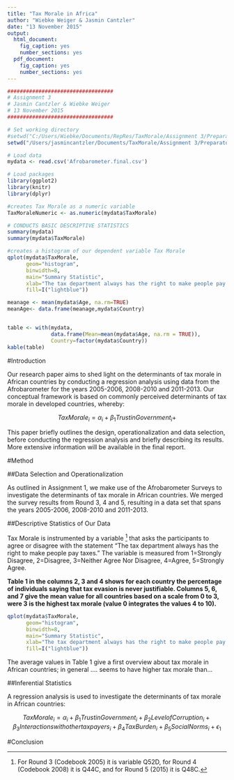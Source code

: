 ```yaml
---
title: "Tax Morale in Africa"
author: "Wiebke Weiger & Jasmin Cantzler"
date: "13 November 2015"
output:
  html_document:
    fig_caption: yes
    number_sections: yes
  pdf_document:
    fig_caption: yes
    number_sections: yes
---
```


```r
##################################
# Assignment 3
# Jasmin Cantzler & Wiebke Weiger
# 13 November 2015
##################################

# Set working directory
#setwd("C:/Users/Wiebke/Documents/RepRes/TaxMorale/Assignment 3/PreparatoryWork")
setwd("/Users/jasmincantzler/Documents/TaxMorale/Assignment 3/PreparatoryWork")

# Load data
mydata <- read.csv('Afrobarometer.final.csv')

# Load packages
library(ggplot2)
library(knitr)
library(dplyr)

#creates Tax Morale as a numeric variable
TaxMoraleNumeric <- as.numeric(mydata$TaxMorale)

# CONDUCTS BASIC DESCRIPTIVE STATISTICS 
summary(mydata) 
summary(mydata$TaxMorale)

#creates a histogram of our dependent variable Tax Morale
qplot(mydata$TaxMorale,
      geom="histogram",
      binwidth=8,
      main="Summary Statistic",
      xlab="The tax department always has the right to make people pay taxes.",
      fill=I("lightblue"))

meanage <- mean(mydata$Age, na.rm=TRUE)
meanAge<- data.frame(meanage,mydata$Country)


table <- with(mydata,
              data.frame(Mean=mean(mydata$Age, na.rm = TRUE)),
              Country=factor(mydata$Country))
kable(table)

```

#Introduction

Our research paper aims to shed light on the determinants of tax morale in African countries by conducting a regression analysis using data from the Afrobarometer for the years 2005-2006, 2008-2010 and 2011-2013. Our conceptual framework is based on commonly perceived determinants of tax morale in developed countries, whereby:

$$Tax Morale_i = \alpha_i + \beta_1 Trust in Government_i + $$

This paper briefly outlines the design, operationalization and data selection, before conducting the regression analysis and briefly describing its results. More extensive information will be available in the final report. 

#Method

##Data Selection and Operationalization

As outlined in Assignment 1, we make use of the Afrobarometer Surveys to investigate the determinants of tax morale in African countries. We merged the survey results from Round 3, 4 and 5, resulting in a data set that spans the years 2005-2006, 2008-2010 and 2011-2013.

##Descriptive Statistics of Our Data

Tax Morale is instrumented by a variable [^1] that asks the participants to agree or disagree with the statement "The tax department always has the right to make people pay taxes." The variable is measured from 1=Strongly Disagree, 2=Disagree, 3=Neither Agree Nor Disagree, 4=Agree, 5=Strongly Agree. 


**Table 1 in the columns 2, 3 and 4 shows for each country the percentage of individuals saying that tax evasion is never justifiable. Columns 5, 6, and 7 give the mean value for all countries based on a scale from 0 to 3, were 3 is the highest tax morale (value 0 integrates the values 4 to 10).**

```r
qplot(mydata$TaxMorale,
      geom="histogram",
      binwidth=8,
      main="Summary Statistic",
      xlab="The tax department always has the right to make people pay taxes.",
      fill=I("lightblue"))
```

The average values in Table 1 give a first overview about tax morale in African countries; in general .... seems to have higher tax morale than...

##Inferential Statistics

A regression analysis is used to investigate the determinants of tax morale in African countries:

$$Tax Morale_i = \alpha_i + \beta_1 Trust in Government_i + \beta_2 Level of Corruption_i + \beta_3 Interactions with other taxpayers_i + \beta_4 Tax Burden_i +  \beta_5 Social Norms_i + \epsilon_1$$

#Conclusion






[^1]: For Round 3 (Codebook 2005) it is variable Q52D, for Round 4 (Codebook 2008) it is Q44C, and for Round 5 (2015) it is Q48C.